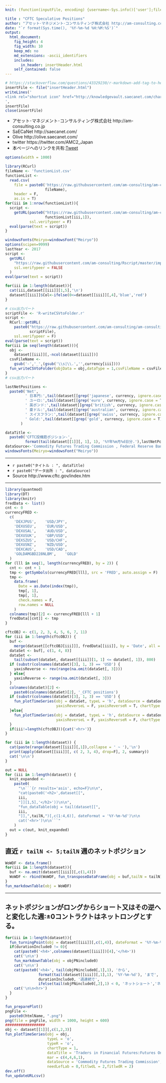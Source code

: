 ```yaml
---
knit: (function(inputFile, encoding) {username<-Sys.info()['user'];fileName<-'defaultPath.csv';pathToFile <-paste0('C:/Users/', username,'/Desktop/pathToCSV/');setwd(pathToFile);buf0<-read.csv(fileName,header = F,skip = 0,stringsAsFactor = F,check.names = F,fileEncoding = 'utf-8');timeStamp<-format(Sys.time(),'%Y%m%d%H%M%S');htmlName<-'CFTC';rmarkdown::render(inputFile, encoding = encoding, output_file = paste0('C:/Users/',username,buf0[2,1],'charts/','am-consulting.co.jp-',htmlName,'.html')) })

title : "CFTC Speculative Positions"
author: "アセット･マネジメント･コンサルティング株式会社 http://am-consulting.co.jp"
date: "`r format(Sys.time(), '%Y-%m-%d %H:%M:%S')`"
output: 
  html_document:
    fig_height: 4
    fig_width: 10
    keep_md: no
    md_extensions: -ascii_identifiers
    includes:
       in_header: insertHeader.html
    self_contained: false
---
```


```r
# https://stackoverflow.com/questions/43329230/r-markdown-add-tag-to-head-of-html-output/43334558#43334558
insertFile <- file("insertHeader.html")
writeLines('
<link rel="shortcut icon" href="http://knowledgevault.saecanet.com/charts/indicator/favicon-bar-chart.ico">
',
insertFile)
close(insertFile)
```

<link href="http://knowledgevault.saecanet.com/components/rmarkdown-html.css" rel="stylesheet">
<script src="http://knowledgevault.saecanet.com/components/JavascriptCode.js"></script>
<style>.main-container {max-width : 1000px;} </style>

- アセット･マネジメント･コンサルティング株式会社 http://am-consulting.co.jp
- SaECaNet http://saecanet.com/
- Olive http://olive.saecanet.com/
- twitter https://twitter.com/AMC2_Japan
- 本ページへのリンクを共有:<a href="https://twitter.com/share" class="twitter-share-button" data-via="AMC2_Japan" data-size="large">Tweet</a> <script>!function(d,s,id){var js,fjs=d.getElementsByTagName(s)[0],p=/^http:/.test(d.location)?'http':'https';if(!d.getElementById(id)){js=d.createElement(s);js.id=id;js.src=p+'://platform.twitter.com/widgets.js';fjs.parentNode.insertBefore(js,fjs);}}(document, 'script', 'twitter-wjs');</script>

```r
options(width = 1000)
```

```r
library(RCurl)
fileName <- 'functionList.csv'
functionList <-
  read.csv(
    file = paste0('https://raw.githubusercontent.com/am-consulting/am-consulting.github.io/master/csv/',
                  fileName),
    header = F,
    as.is = T)
for(iii in 1:nrow(functionList)){
  script <- 
    getURL(paste0("https://raw.githubusercontent.com/am-consulting/am-consulting.github.io/master/", 
                  functionList[iii,1]),
           ssl.verifypeer = F)
  eval(parse(text = script))
}
```

```r
windowsFonts(Meiryo=windowsFont("Meiryo"))
options(scipen=9999)
lastYear <- 2017
script <-
  getURL(
    "https://raw.githubusercontent.com/am-consulting/Rscript/master/importCFTC.r",
    ssl.verifypeer = FALSE
  )
eval(parse(text = script))

for(iii in 1:length(dataset)){
  cat(iii,dataset[[iii]][1,5],'\n')  
  dataset[[iii]]$Col<-ifelse(0<=dataset[[iii]][,4],'blue','red')
}
```

```r
# csv出力パート
scriptFile <- 'R-writeCSVtoFolder.r'
script <-
  RCurl::getURL(
    paste0("https://raw.githubusercontent.com/am-consulting/am-consulting.github.io/master/",
           scriptFile),
    ssl.verifypeer = F)
eval(parse(text = script))
for(iii in seq(length(dataset))){
  obj <- 
    dataset[[iii]][,-ncol(dataset[[iii]])]
  csvFileName <- 
    gsub('-','_',(gsub('\\s|\\.','',currency[iii])))
  fun_writeCSVtoFolder(objData = obj,dataType = 1,csvFileName = csvFileName)
}
# csv出力パート
```

```r
lastNetPositions <-
  paste0('Net',
         ' 日本円:',tail(dataset[[grep('japanese', currency, ignore.case = T)]],1)[,4],',',
         ' ユーロ:',tail(dataset[[grep('euro', currency, ignore.case = T)]],1)[,4],',',
         ' 英ポンド:',tail(dataset[[grep('british', currency, ignore.case = T)]],1)[,4],',',
         ' 豪ドル:',tail(dataset[[grep('australian', currency, ignore.case = T)]],1)[,4],',',
         ' スイスフラン:',tail(dataset[[grep('swiss', currency, ignore.case = T)]],1)[,4],',',
         ' Gold:',tail(dataset[[grep('gold', currency, ignore.case = T)]],1)[,4]
       )
```

```r
dataTitle <-
  paste0('CFTC投機筋ポジション-',
         format(tail(dataset[[1]][, 1], 1), '%Y年%m月%d日分.'),lastNetPositions)
dataSource<-'Commodity Futures Trading Commission , Federal Reserve Bank of St. Louis'
windowsFonts(Meiryo=windowsFont("Meiryo"))
```

***

- `r paste0("タイトル : ", dataTitle)`
- `r paste0("データ出所 : ", dataSource)`
- Source http://www.cftc.gov/index.htm

***

```r
library(quantmod)
library(DT)
library(knitr)
fredData <- list()
cnt <- 0
currencyFRED <-
  c(
    'DEXJPUS',    'USD/JPY',
    'DEXUSEU',    'EUR/USD',
    'DEXUSAL',    'AUD/USD',
    'DEXUSUK',    'GBP/USD',
    'DEXSZUS',    'USD/CHF',
    'DEXUSNZ',    'NZD/USD',
    'DEXCAUS',    'USD/CAD',
    'GOLDAMGBD228NLBM',    'GOLD'
  )
for (lll in seq(1, length(currencyFRED), by = 2)) {
  cnt <- cnt + 1
  tmp <- getSymbols(currencyFRED[lll], src = 'FRED', auto.assign = F)
  tmp <-
    data.frame(
      Date = as.Date(index(tmp)),
      tmp[, 1],
      tmp[, 1],
      check.names = F,
      row.names = NULL
    )
  colnames(tmp)[2] <- currencyFRED[lll + 1]
  fredData[[cnt]] <- tmp
}
```

```r
cftcOBJ <- c(1, 2, 3, 4, 5, 6, 7, 11)
for (iii in 1:length(cftcOBJ)) {
  buf <-
    merge(dataset[[cftcOBJ[iii]]], fredData[[iii]], by = 'Date', all = T)
  dataSet <- buf[, c(1, 4, 8)]
  dataSet <-
    tail(subset(dataSet, dataset[[iii]][1, 1] <= dataSet[, 1]), 800)
  if (substr(colnames(dataSet)[3], 1, 3) == 'USD') {
    yaxisReverse <- rev(range(na.omit(dataSet[, 3])))
  } else{
    yaxisReverse <- range(na.omit(dataSet[, 3]))
  }
  colnames(dataSet)[2] <-
    paste0(colnames(dataSet)[2], '_CFTC positions')
  if (substr(colnames(dataSet)[3], 1, 3) == 'USD') {
    fun_plotTimeSeries(obj = dataSet, typeL = 'h', dataSource = dataSource, fitLcolor = 0, fitRcolor = 0,
                       yaxisReverseL = F, yaxisReverseR = T, chartType = 2, lwdR = 1)
  }else{
    fun_plotTimeSeries(obj = dataSet, typeL = 'h', dataSource = dataSource, fitLcolor = 0, fitRcolor = 0,
                       yaxisReverseL = F, yaxisReverseR = F, chartType = 2, lwdR = 1)
  }
  if(iii!=length(cftcOBJ)){cat('<hr>')}
}
```

```r
for (iii in 1:length(dataset)) {
  cat(paste(range(dataset[[iii]][,1]),collapse = ' ~ '),'\n')
  print(apply(dataset[[iii]][, c( 2, 3, 4), drop=F], 2, summary))
  cat('\n\n')
}
```

<!--## 直近 `r tailN <- 15;tailN` 週の時系列推移-->

```r
out = NULL
for (iii in 1:length(dataset)) {
  knit_expanded <-
    paste0(
      "\n```{r results='asis', echo=F}\n\n",
      "cat(paste0('<h2>',dataset[[",
      iii,
      "]][1,5],'</h2>'))\n\n",
      "fun_dataTable(obj = tail(dataset[[",
      iii,
      "]],",tailN,")[,c(1:4,6)], dateFormat = '%Y-%m-%d')\n\n
      cat('<hr>')\n\n```"
    )
  out = c(out, knit_expanded)
}
```
<!--`r paste(knit(text = out), collapse = '\n')`-->

## 直近 `r tailN <- 5;tailN` 週のネットポジション

```r
WoWDF <- data.frame()
for(iii in 1:length(dataset)){
  buf <- na.omit(dataset[[iii]][,c(1,4)])
  WoWDF <- rbind(WoWDF, fun_transposeDataFrame(obj = buf,tailN = tailN))
}
fun_markdownTable(obj = WoWDF)
```

***

## ネットポジションがロングからショート又はその逆へと変化した週:±0コントラクトはネットロングとする。

```r
for(iii in 1:length(dataset)){
  fun_turningPoint(obj = dataset[[iii]][,c(1,4)], dateFormat = '%Y-%m-%d')
  if(durationInclude0 != 0){
    cat(paste0('<h4>',colnames(dataset[[iii]])[4],'</h4>'))
    cat('\n\n')
    fun_markdownTable(obj = objPNinclude0)
    cat('\n\n')
    cat(paste0('<h4>', tail(objPNinclude0[,1],1), 'から',
               format(tail(dataset[[iii]][,1],1), '%Y-%m-%d'), 'まで',
               durationInclude0, '週連続で',
               ifelse(tail(objPNinclude0[,2],1) < 0, 'ネットショート','ネットロング'), '</h4>'))
    cat('\n\n<hr>')
  }
}
```

```r
fun_preparePlot()
pngFile <-
  paste0(htmlName, ".png")
png(file = pngFile, width = 1000, height = 600)
##################
obj <- dataset[[1]][,c(1,2,3)]
fun_plotTimeSeries(obj = obj,
                   typeL = 'o',
                   typeR = 'o',
                   chartType = 1,
                   dataTitle = 'Traders in Financial Futures:Futures Only Reports',
                   mar = c(4,4,6,1),
                   dataSource = 'Commodity Futures Trading Commission',
                   needLefLab = 0,fitlwdL = 2,fitlwdR = 2)
dev.off()
fun_updateURLcsv()
```

<script>MakeNegative();</script>

<script>
  (function(i,s,o,g,r,a,m){i['GoogleAnalyticsObject']=r;i[r]=i[r]||function(){
  (i[r].q=i[r].q||[]).push(arguments)},i[r].l=1*new Date();a=s.createElement(o),
  m=s.getElementsByTagName(o)[0];a.async=1;a.src=g;m.parentNode.insertBefore(a,m)
  })(window,document,'script','https://www.google-analytics.com/analytics.js','ga');

  ga('create', 'UA-3077339-5', 'auto');
  ga('send', 'pageview');

</script>
